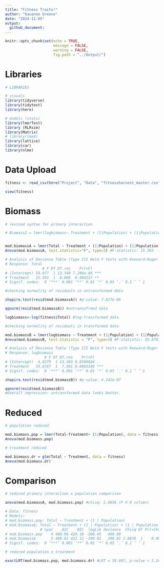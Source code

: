 ```yaml
---
title: "Fitness Traits!"
author: "Kauanoe Greene"
date: "2024-11-05"
output:
  github_document:
---
```


```r
knitr::opts_chunk$set(echo = TRUE, 
                      message = FALSE, 
                      warning = FALSE, 
                      fig.path = "../Output/")
```

# Libraries  

```r

# LIBRARIES

# visuals
library(tidyverse)
library(tidytext)
library(here)

# models (stats)
library(lmerTest)
library (RLRsim)
library(Matrix)
# library(lme4)
library(lattice)
library(car)
library(nlme)

```

# Data Upload  


```r

fitness <- read_csv(here("Project", "Data", "fitnessharvest_master.csv"))

view(fitness)

```

# Biomass  

```r

# revised syntax for primary interaction

# Biomass2 = lmer(logbiomass~ Treatment + (1|Population) + (1|Population:Treatment), data=Kauanoe.drought.fitness, na.action = na.omit)


mod.biomassA = lmer(Total ~ Treatment + (1|Population) + (1|Population:Treatment), data = fitness, na.action = na.omit)
Anova(mod.biomassA, test.statistic="F", type=3) #F-statistic: 15.593  (Drought column) **

# Analysis of Deviance Table (Type III Wald F tests with Kenward-Roger df)
# Response: Total
                 # F Df Df.res    Pr(>F)    
# (Intercept) 50.077  1 13.349 7.206e-06 ***
# Treatment   15.593  1  8.006  0.004237 ** 
# Signif. codes:  0 ‘***’ 0.001 ‘**’ 0.01 ‘*’ 0.05 ‘.’ 0.1 ‘ ’ 1

```

```r

#checking normality of residuals in untransformed data

shapiro.test(resid(mod.biomassA)) #p-value: 7.827e-06
```

```r
qqnorm(resid(mod.biomassA)) #untransofrmed data
```
```r
logbiomass<-log(fitness$Total) #log-transformed data
```


```r

#checking normality of residuals in transformed data

mod.biomassB = lmer(logbiomass ~ Treatment + (1|Population) + (1|Population:Treatment), data = fitness, na.action = na.omit)
Anova(mod.biomassB, test.statistic = "F", type=3) #F-statistic: 35.6707

# Analysis of Deviance Table (Type III Wald F tests with Kenward-Roger df)
# Response: logbiomass
                  # F Df Df.res    Pr(>F)    
# (Intercept)  4.6379  1 13.369 0.0500684 .  
# Treatment   35.6707  1  7.991 0.0003349 ***
# Signif. codes:  0 ‘***’ 0.001 ‘**’ 0.01 ‘*’ 0.05 ‘.’ 0.1 ‘ ’ 1
```

```r
shapiro.test(resid(mod.biomassB)) #p-value: 4.242e-07
```

```r
qqnorm(resid(mod.biomassB))
#Overall impression: untransformed data looks better.
```

# Reduced

```r

# population reduced

mod.biomass.pop = lmer(Total~Treatment+ (1|Population), data = fitness)
Anova(mod.biomass.pop)

```

```r

# treatment reduced

mod.biomass.dr = glm(Total ~ Treatment, data = fitness)
Anova(mod.biomass.dr)

```
# Comparison

```r

# reduced primary interaction x population comparison

anova(mod.biomassA, mod.biomass.pop) #chisq: 2.8836 (P X D column)

# Data: fitness
# Models:
# mod.biomass.pop: Total ~ Treatment + (1 | Population)
# mod.biomassA: Total ~ Treatment + (1 | Population) + (1 | Population:Treatment)
                # npar    AIC    BIC  logLik deviance  Chisq Df Pr(>Chisq)  
# mod.biomass.pop    4 408.90 420.18 -200.45   400.90                       
# mod.biomassA       5 408.01 422.12 -199.01   398.01 2.8836  1    0.08948 .
# Signif. codes:  0 ‘***’ 0.001 ‘**’ 0.01 ‘*’ 0.05 ‘.’ 0.1 ‘ ’ 1
```

```r

# reduced population x treatment

exactLRT(mod.biomass.pop, mod.biomass.dr) #LRT = 39.807, p-value < 2.2e-16 (Pop column) ***

```


